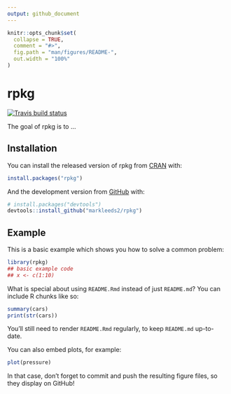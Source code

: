```yaml
---
output: github_document
---
```


<!-- README.md is generated from README.Rmd. Please edit that file -->

```r
knitr::opts_chunk$set(
  collapse = TRUE,
  comment = "#>",
  fig.path = "man/figures/README-",
  out.width = "100%"
)
```
# rpkg

<!-- badges: start -->
[![Travis build status](https://travis-ci.com/markleeds2/rpkg.svg?branch=master)](https://travis-ci.com/markleeds2/rpkg)
<!-- badges: end -->

The goal of rpkg is to ...

## Installation

You can install the released version of rpkg from [CRAN](https://CRAN.R-project.org) with:

``` r
install.packages("rpkg")
```

And the development version from [GitHub](https://github.com/) with:

``` r
# install.packages("devtools")
devtools::install_github("markleeds2/rpkg")
```
## Example

This is a basic example which shows you how to solve a common problem:

```r
library(rpkg)
## basic example code
## x <- c(1:10)
```

What is special about using `README.Rmd` instead of just `README.md`? You can include R chunks like so:

```r
summary(cars)
print(str(cars))
```

You'll still need to render `README.Rmd` regularly, to keep `README.md` up-to-date.

You can also embed plots, for example:

```r
plot(pressure)
```

In that case, don't forget to commit and push the resulting figure files, so they display on GitHub!
